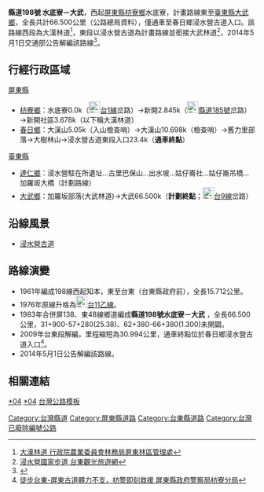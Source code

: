 {{Infobox TwRoad
|Type=CHcounty
|Code=縣道198號
|Num=198
|Name=
|Level=縣道
|Established=1983年
|Decommissioned=2014年5月1日
|Length=66.500
|SpeedHigh=
|Start=[[屏東縣|屏東縣]][[枋寮鄉|枋寮鄉]]水底寮
|End=[[臺東縣|臺東縣]][[大武鄉_(台灣)|大武鄉]]
}}
'''縣道198號 水底寮－大武'''，西起[[屏東縣|屏東縣]][[枋寮鄉|枋寮鄉]]水底寮，計畫路線東至[[臺東縣|臺東縣]][[大武鄉_(台灣)|大武鄉]]，全長共計66.500公里（公路總局資料），僅通車至春日鄉浸水營古道入口。該路線西段為大漢林道<ref>[https://pingtung.forest.gov.tw/ForestRoad/10003344 大漢林道 行政院農業委員會林務局屏東林區管理處]</ref>，東段以浸水營古道為計畫路線並銜接大武林道<ref>[https://tour.taitung.gov.tw/zh-tw/attraction/details/246 浸水營國家步道 台東觀光旅遊網]</ref>，2014年5月1日交通部公告解編該路線<ref name="motc20140501">{{cite web|url=https://odmdoc.motc.gov.tw/IFDEWebBBS_MOTC/ExternalBBS.aspx?ThirdDocId=103RD02606|title=公告屏東縣縣道公路路線調整案。|publisher=中華民國交通部|website=中華民國交通部公告發布令|date=2014-05-01|accessdate=2018-09-03|format=|series=交路字第1030012794號|archive-url=https://web.archive.org/web/20180903114947/https://odmdoc.motc.gov.tw/IFDEWebBBS_MOTC/ExternalBBS.aspx?ThirdDocId=103RD02606|archive-date=2018-09-03|dead-url=yes}}</ref>。

==行經行政區域==
;[[屏東縣|屏東縣]]
*[[枋寮鄉|枋寮鄉]]：水底寮0.0k（[[File:TW_PHW1.svg|23px]][[台1線|台1線]]岔路）→新開2.845k（[[File:TW_CHW185.svg|23px]][[縣道185號|縣道185號]]岔路）→新開社區3.678k（以下稱大漢林道）
*[[春日鄉|春日鄉]]：大漢山5.05k（入山檢查哨）→大漢山10.698k（檢查哨）→舊力里部落→大樹林山→浸水營古道東段入口23.4k（'''通車終點'''）  
;[[臺東縣|臺東縣]]
*[[達仁鄉|達仁鄉]]：浸水營駐在所遺址...古里巴保山...出水坡...姑仔崙社...姑仔崙吊橋...加羅坂大橋（計劃路線）
*[[大武鄉_(台灣)|大武鄉]]：加羅坂部落(大武林道)→大武66.500k（'''計劃終點'''；[[File:TW_PHW9.svg|23px]][[台9線|台9線]]岔路）

==沿線風景==
*[[浸水營古道|浸水營古道]]

==路線演變==
*1961年編成198線西起知本，東至台東（台東縣政府前），全長15.712公里。
*1976年原線升格為[[File:TW_PHW11b.svg|23px]][[台11線|台11乙線]]。 
*1983年合併屏138、東48線鄉道編成'''縣道198號水底寮－大武''' ，全長66.500公里，31+900-57+280(25.38)、62+380-66+380(1.300)未開闢。  
*2009年台東段解編，里程縮短為30.994公里，通車終點位於春日鄉浸水營古道入口<ref>[https://www.ptpolice.gov.tw/fangliao/home.jsp?id=8&parentpath=0,1&mcustomize=hotnews_view.jsp&dataserno=201603180002&t=HotNews&mserno=201308040003 徒步台東-屏東古道體力不支，枋警即刻救援 屏東縣政府警察局枋寮分局]</ref>。 
*2014年5月1日公告解編該路線。

==相關連結==
{{reflist}}

[[Category:台灣縣道|Category:台灣縣道]]
[[Category:屏東縣道路|Category:屏東縣道路]]
[[Category:台東縣道路|Category:台東縣道路]]
[[Category:台灣已廢除編號公路|Category:台灣已廢除編號公路]]
{{Navbox
|name = 台灣縣市道
|title = [[中華民國縣道|<span style="color:#000000;">台灣縣道</span>]]與[[中華民國市道|<span style="color:#000000;">市道</span>]]
|titlestyle = background:#ffffff; color:#000000;
|style = width:580px; text-align:left;
|image = [[File:Kendou_XXX_(taiwan).svg|50px]]

|list1 = {{space|2}}
[[市道101號|101]]・[[市道102號|102]]・[[市道103號|103]]・[[市道104號|104]]・[[市道105號|105]]・[[市道106號|106]]・[[市道107號|107]]・[[市道108號|108]]・[[市道109號|109]]・[[市道110號|110]]

|list2 = {{space|2}}
[[市道111號|111]]・[[市道112號|112]]・[[市道113號|113]]・[[市道114號|114]]・[[市道115號|115]]・[[市道116號|116]]・[[縣道117號|117]]・[[市道118號|118]]・[[縣道119號|119]]・[[縣道120號|120]]

|list3 = {{space|2}}
[[市道121號|121]]・[[縣道122號|122]]・[[縣道123號|123]]・[[縣道124號|124]]・[[市道125號|125]]・[[縣道126號|126]]・[[市道127號|127]]・[[縣道128號|128]]・[[市道129號|129]]・[[縣道130號|130]]

|list4 = {{space|2}}
[[縣道131號|131]]・[[市道132號|132]]・[[縣道133號|133]]・[[縣道134號|134]]・[[縣道135號|135]]・[[市道136號|136]]・[[縣道137號|137]]・[[縣道138號|138]]・[[縣道139號|139]]・[[縣道140號|140]]

|list5 = {{space|2}}
[[縣道141號|141]]・[[縣道142號|142]]・[[縣道143號|143]]・[[縣道144號|144]]・[[縣道145號|145]]・[[縣道146號|146]]・[[縣道147號|147]]・[[縣道148號|148]]・[[縣道149號|149]]・[[縣道150號|150]]

|list6 = {{space|2}}
[[縣道151號|151]]・[[縣道152號|152]]・[[縣道153號|153]]・[[縣道154號|154]]・[[縣道155號|155]]・[[縣道156號|156]]・[[縣道157號|157]]・[[縣道158號|158]]・[[縣道159號|159]]・[[縣道160號|160]]

|list7 = {{space|2}}
[[縣道161號|161]]・[[縣道162號|162]]・[[縣道163號|163]]・[[縣道164號|164]]・[[市道165號|165]]・[[縣道166號|166]]・[[縣道167號|167]]・[[縣道168號|168]]・[[縣道169號|169]]・[[縣道170號|170]]

|list8 = {{space|2}}
[[市道171號|171]]・[[市道172號|172]]・[[市道173號|173]]・[[市道174號|174]]・[[市道175號|175]]・[[市道176號|176]]・[[市道177號|177]]・[[市道178號|178]]・[[縣道179號|<font color="#888888">179</font>]]・[[市道180號|180]]

|list9 = {{space|2}}
[[市道181號|181]]・[[市道182號|182]]・[[市道183號|183]]・[[縣道184號|<font color="#888888">184</font>]]・[[縣道185號|185]]・[[市道186號|186]]・[[縣道187號|187]]・[[市道188號|188]]・[[縣道189號|189]]・[[縣道190號|190]]

|list10 = {{space|2}}
[[縣道191號|191]]・[[縣道192號|192]]・[[縣道193號|193]]・[[縣道194號|194]]・[[縣道195號|<font color="#888888">195</font>]]・[[縣道196號|196]]・[[縣道197號|197]]・<s>[[縣道198號|198]]</s>・[[縣道199號|199]]・[[縣道200號|200]]

|list11 = {{space|2}}
[[縣道201號|201]]・[[縣道202號|202]]・[[縣道203號|203]]・[[縣道204號|204]]・[[縣道205號|205]]

|list12 = <p align=right>[[台灣縣市道列表|今日列表]]・[[台灣縣道列表_(1961年)|1961年列表]]<br><small>註：灰字為未編、刪號為解編</small></p>

|belowstyle = background:#ffffff;
|below = [[臺灣公路|臺灣公路]]分級：[[中華民國國道|國道]]・[[臺灣省道|省道]]・[[中華民國縣道|縣道]]＆[[中華民國市道|市道]]・[[台灣鄉道|鄉道]]＆[[台灣區道|區道]]・[[台灣專用公路|專用公路]]
}}<noinclude>

[[分類:台灣縣道|*04]]
[[分類:台灣市道|*04]]
[[分類:台灣公路模板|]]
</noinclude>